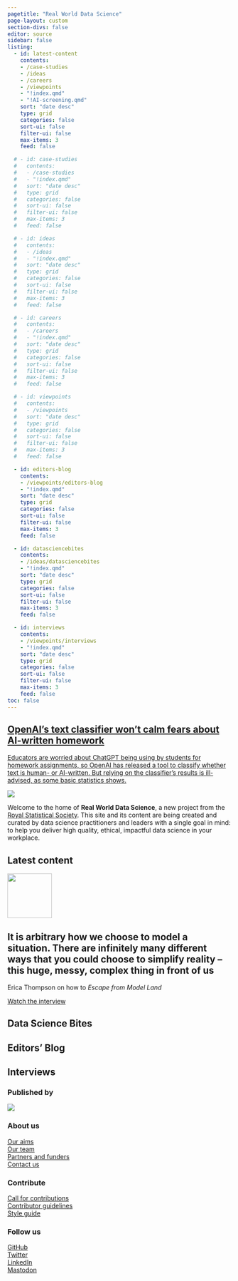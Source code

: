 ```yaml
---
pagetitle: "Real World Data Science"
page-layout: custom
section-divs: false
editor: source
sidebar: false
listing:
  - id: latest-content
    contents: 
    - /case-studies
    - /ideas
    - /careers
    - /viewpoints
    - "!index.qmd"
    - "!AI-screening.qmd"
    sort: "date desc"
    type: grid
    categories: false
    sort-ui: false
    filter-ui: false
    max-items: 3
    feed: false

  # - id: case-studies
  #   contents: 
  #   - /case-studies
  #   - "!index.qmd"
  #   sort: "date desc"
  #   type: grid
  #   categories: false
  #   sort-ui: false
  #   filter-ui: false
  #   max-items: 3
  #   feed: false

  # - id: ideas
  #   contents: 
  #   - /ideas
  #   - "!index.qmd"
  #   sort: "date desc"
  #   type: grid
  #   categories: false
  #   sort-ui: false
  #   filter-ui: false
  #   max-items: 3
  #   feed: false

  # - id: careers
  #   contents: 
  #   - /careers
  #   - "!index.qmd"
  #   sort: "date desc"
  #   type: grid
  #   categories: false
  #   sort-ui: false
  #   filter-ui: false
  #   max-items: 3
  #   feed: false

  # - id: viewpoints
  #   contents: 
  #   - /viewpoints
  #   sort: "date desc"
  #   type: grid
  #   categories: false
  #   sort-ui: false
  #   filter-ui: false
  #   max-items: 3
  #   feed: false

  - id: editors-blog
    contents: 
    - /viewpoints/editors-blog
    - "!index.qmd"
    sort: "date desc"
    type: grid
    categories: false
    sort-ui: false
    filter-ui: false
    max-items: 3
    feed: false

  - id: datasciencebites
    contents: 
    - /ideas/datasciencebites
    - "!index.qmd"
    sort: "date desc"
    type: grid
    categories: false
    sort-ui: false
    filter-ui: false
    max-items: 3
    feed: false

  - id: interviews
    contents: 
    - /viewpoints/interviews
    - "!index.qmd"
    sort: "date desc"
    type: grid
    categories: false
    sort-ui: false
    filter-ui: false
    max-items: 3
    feed: false
toc: false
---
```

::: {.content-container}
::: {.top-story .purple-background}
<a href="/viewpoints/editors-blog/posts/2023/03/15/AI-screening.qmd" padding="none">

::: grid
::: {.g-col-12 .g-col-lg-4 .top-story-text}
## OpenAI’s text classifier won’t calm fears about AI-written homework
Educators are worried about ChatGPT being using by students for homework assignments, so OpenAI has released a tool to classify whether text is human- or AI-written. But relying on the classifier’s results is ill-advised, as some basic statistics shows.
:::
::: {.g-col-12 .g-col-lg-8}
![](viewpoints/editors-blog/posts/2023/03/15/images/teacher-marking-homework.png)
:::
:::

</a>

:::
:::

<!-- ::: {.header-banner .header-image}
![](images/nasa-Q1p7bh3SHj8-unsplash-crop.png)
::: -->

::: {.header-text} 
::: {.content-container}
::: {.header-block}
Welcome to the home of **Real World Data Science**, a new project from the [Royal Statistical Society](https://rss.org.uk/). This site and its content are being created and curated by data science practitioners and leaders with a single goal in mind: to help you deliver high quality, ethical, impactful data science in your workplace.
:::
:::
:::

::: {.content-container}
::: {.listing-block}
## Latest content 

::: {#latest-content}
:::

:::
:::

::: {.pullout-text}
::: {.pullout-container}
::: {.pullout-block .black-background}
![](images/quote-purple.png){width="100px"}

## It is arbitrary how we choose to model a situation. There are infinitely many different ways that you could choose to simplify reality -- this huge, messy, complex thing in front of us
Erica Thompson on how to *Escape from Model Land*

::: {.button .button1}
[Watch the interview](viewpoints/interviews/posts/01/25/erica-thompson.qmd)
:::

:::
:::
:::

::: {.content-container}
::: {.listing-block}
## Data Science Bites 

::: {#datasciencebites}
:::

:::
:::

::: {.content-container}
::: {.listing-block}
## Editors' Blog 

::: {#editors-blog}
:::

:::
:::

::: {.content-container}
::: {.listing-block}
## Interviews 

::: {#interviews}
:::

:::
:::

::: {.footer-text}
::: {.footer-container .black-background}
::: {.footer-block}
::: grid


::: {.g-col-12 .g-col-md-6}
### Published by
[![](images/rss-logo-footer.png)](https://rss.org.uk/)
:::
::: {.g-col-12 .g-col-md-2}
### About us
[Our aims](about-rwds.qmd)\
[Our team](/viewpoints/editors-blog/posts/2022/10/18/meet-the-team.qmd)\
[Partners and funders](rwds-partners.qmd)\
[Contact us](contact.qmd)
:::
::: {.g-col-12 .g-col-md-2}
### Contribute
[Call for contributions](\contributor-docs\call-for-contributions.qmd)\
[Contributor guidelines](\contributor-docs\contributor-guidelines.qmd)\
[Style guide](\contributor-docs\style-guide.qmd)
:::
::: {.g-col-12 .g-col-md-2}
### Follow us
[GitHub](https://github.com/realworlddatascience)\
[Twitter](https://twitter.com/rwdatasci)\
[LinkedIn](https://www.linkedin.com/showcase/rss-real-world-data-science)\
[Mastodon](https://fosstodon.org/@rwdatasci)\
:::

<!-- ::: {.g-col-12 .g-col-md-12}
### Our partners
logos to go here
::: -->

:::
:::
:::
:::
